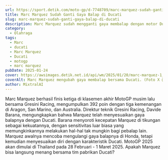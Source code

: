 ```yaml
---
url: https://sport.detik.com/moto-gp/d-7748709/marc-marquez-sudah-ganti-gaya-balap-di-ducati
title: Marc Marquez Sudah Ganti Gaya Balap di Ducati
slug: marc-marquez-sudah-ganti-gaya-balap-di-ducati
description: Marc Marquez sudah mengganti gaya membalap dengan motor Ducati. Musim lalu, dia pun bisa finis ketiga di klasemen akhir MotoGP.
category:
  - Olahraga
tags:
  - Marc
  - ducati
  - Marc Marquez
  - Ducati
  - motogp
  - marc marquez
pubDate: 2025-01-24
cover: https://awsimages.detik.net.id/api/wm/2025/01/20/marc-marquez-1_169.jpeg?wid=54&w=650&v=1&t=jpeg
coverAlt: Marc Marquez mengubah gaya membalap bersama Ducati. (Foto X @DucatiCorse)
author: MixtralAI
---
```

Marc Marquez berhasil finis ketiga di klasemen akhir MotoGP musim lalu bersama Gresini Racing, mengumpulkan 392 poin dengan tiga kemenangan di Aragon, San Marino, dan Australia. Direktur teknik Gresini Racing, Davide Barana, mengungkapkan bahwa Marquez telah menyesuaikan gaya balapnya dengan Ducati. Barana menyoroti kecepatan Marquez di tikungan sebagai kekuatannya, dengan sensitivitas luar biasa yang memungkinkannya melakukan hal-hal tak mungkin bagi pebalap lain. Marquez awalnya mencoba mengulangi gaya balapnya di Honda, tetapi kemudian menyesuaikan diri dengan karakteristik Ducati. MotoGP 2025 akan dimulai di Thailand pada 28 Februari - 1 Maret 2025. Apakah Marquez bisa langsung menang bersama tim pabrikan Ducati?
